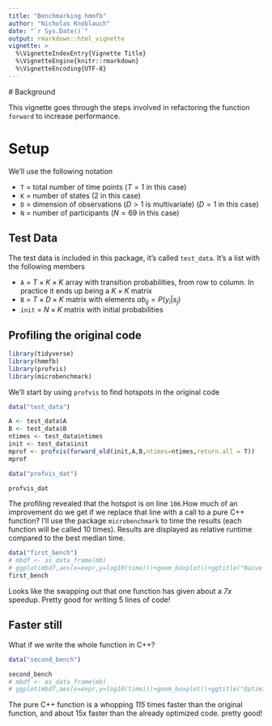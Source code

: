 ```yaml
---
title: "Benchmarking hmmfb"
author: "Nicholas Knoblauch"
date: "`r Sys.Date()`"
output: rmarkdown::html_vignette
vignette: >
  %\VignetteIndexEntry{Vignette Title}
  %\VignetteEngine{knitr::rmarkdown}
  %\VignetteEncoding{UTF-8}
---
```


<link href="test.css" rel="stylesheet"> 
# Background

This vignette goes through the steps involved in refactoring the function `forward` to increase performance.

# Setup

We'll use the following notation

+ `T` = total number of time points ($T=1$ in this case)
+ `K` = number of states (2 in this case)
+  `D` = dimension of observations ($D>1$ is multivariate) ($D=1$ in this case)
+  `N` = number of participants ($N=69$ in this case)

## Test Data

The test data is included in this package, it's called `test_data`.  It's a list with the following members 

+ `A` = $T \times K \times K$ array with transition probabilities, from row to column.  In practice it ends up being a $K \times K$ matrix
+ `B` = $T \times D \times K$ matrix with elements $ab_{ij} = P(y_i|s_j)$
+ `init` = $N \times K$ matrix with initial probabilities

## Profiling the original code

```r
library(tidyverse)
library(hmmfb)
library(profvis)
library(microbenchmark)
```



We'll start by using `profvis` to find hotspots in the original code

```r

data("test_data")

A <- test_data$A
B <- test_data$B
ntimes <- test_data$ntimes
init <- test_data$init
mprof <- profvis(forward_old(init,A,B,ntimes=ntimes,return.all = T))
mprof


```

```r
data("profvis_dat")

profvis_dat
```


The profiling revealed that the hotspot is on line `106`.How much of an improvement do we get if we replace that line with a call to a pure C++ function? I'll use the package `microbenchmark` to time the results (each function will be called 10 times). Results are displayed as relative runtime compared to the best median time.



<!-- ```{Rcpp} -->
<!-- #include <RcppEigen.h> -->

<!-- // [[Rcpp::depends(RcppEigen)]] -->

<!-- typedef Eigen::Array<double, Eigen::Dynamic, 1> ColumnArray; -->

<!-- Eigen::ArrayXd sweep_add_logexp(const Eigen::MatrixXd &A,const Eigen::VectorXd &alpha){ -->
<!--   Eigen::MatrixXd tA = A.rowwise()+alpha.transpose(); -->
<!--   ColumnArray tmax= A.rowwise().maxCoeff(); -->
<!--   return((tA.array().colwise()-tmax).exp().rowwise().sum().log()+tmax); -->
<!-- } -->


<!-- ``` -->



```r
data("first_bench")
# mbdf <- as_data_frame(mb)
# ggplot(mbdf,aes(x=expr,y=log10(time)))+geom_boxplot()+ggtitle("Naive vs Optimized","10 runs")+ylab("log_10(nanoseconds)")
first_bench
```

Looks like the swapping out that one function has given about a *7x* speedup. Pretty good for writing 5 lines of code!

## Faster still

What if we write the whole function in C++? 

```r
data("second_bench")

second_bench
# mbdf <- as_data_frame(mb)
# ggplot(mbdf,aes(x=expr,y=log10(time)))+geom_boxplot()+ggtitle("Optimized R/C++ vs All C++","10 runs")+ylab("log_10(nanoseconds)")
```

The pure C++ function is a whopping *115* times faster than the original function, and about 15x faster than the already optimized code. pretty good!

